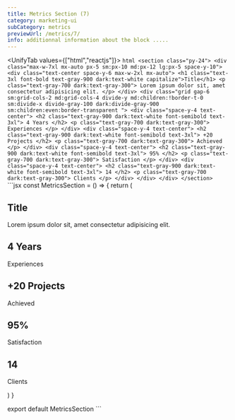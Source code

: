 ```yaml
---
title: Metrics Section (7)
category: marketing-ui
subCategory: metrics
previewUrl: /metrics/7/
info: additionnal information about the block .....
---
```

<UnifyTab values={["html","reactjs"]}>
    <TabPanel value="html">
    ```html
    <section class="py-24">
        <div class="max-w-7xl mx-auto px-5 sm:px-10 md:px-12 lg:px-5 space-y-10">
            <div class="text-center space-y-6 max-w-2xl mx-auto">
                <h1 class="text-3xl font-bold text-gray-900 dark:text-white capitalize">Title</h1>
                <p class="text-gray-700 dark:text-gray-300">
                    Lorem ipsum dolor sit, amet consectetur adipisicing elit.
                </p>
            </div>
            <div class="grid gap-6 sm:grid-cols-2 md:grid-cols-4 divide-y md:children:!border-t-0 sm:divide-x divide-gray-100 dark:divide-gray-900 sm:children:even:border-transparent ">
                <div class="space-y-4 text-center">
                    <h2 class="text-gray-900 dark:text-white font-semibold text-3xl">
                        4 Years
                    </h2>
                    <p class="text-gray-700 dark:text-gray-300">
                        Experiences
                    </p>
                </div>
                <div class="space-y-4 text-center">
                    <h2 class="text-gray-900 dark:text-white font-semibold text-3xl">
                        +20 Projects
                    </h2>
                    <p class="text-gray-700 dark:text-gray-300">
                        Achieved
                    </p>
                </div>
                <div class="space-y-4 text-center">
                    <h2 class="text-gray-900 dark:text-white font-semibold text-3xl">
                        95%
                    </h2>
                    <p class="text-gray-700 dark:text-gray-300">
                        Satisfaction
                    </p>
                </div>
                <div class="space-y-4 text-center">
                    <h2 class="text-gray-900 dark:text-white font-semibold text-3xl">
                        14
                    </h2>
                    <p class="text-gray-700 dark:text-gray-300">
                        Clients
                    </p>
                </div>
            </div>
        </div>
    </section>
    ```
    </TabPanel>
    <TabPanel value="reactjs">
    ```jsx
const MetricsSection = () => {
    return (
        <section className="py-24">
            <div className="max-w-7xl mx-auto px-5 sm:px-10 md:px-12 lg:px-5 space-y-10">
                <div className="text-center space-y-6 max-w-2xl mx-auto">
                    <h1 className="text-3xl font-bold text-gray-900 dark:text-white capitalize">Title</h1>
                    <p className="text-gray-700 dark:text-gray-300">
                        Lorem ipsum dolor sit, amet consectetur adipisicing elit.
                    </p>
                </div>
                <div className="grid gap-6 sm:grid-cols-2 md:grid-cols-4 divide-y md:children:!border-t-0 sm:divide-x divide-gray-100 dark:divide-gray-900 sm:children:even:border-transparent ">
                    <div className="space-y-4 text-center">
                        <h2 className="text-gray-900 dark:text-white font-semibold text-3xl">
                            4 Years
                        </h2>
                        <p className="text-gray-700 dark:text-gray-300">
                            Experiences
                        </p>
                    </div>
                    <div className="space-y-4 text-center">
                        <h2 className="text-gray-900 dark:text-white font-semibold text-3xl">
                            +20 Projects
                        </h2>
                        <p className="text-gray-700 dark:text-gray-300">
                            Achieved
                        </p>
                    </div>
                    <div className="space-y-4 text-center">
                        <h2 className="text-gray-900 dark:text-white font-semibold text-3xl">
                            95%
                        </h2>
                        <p className="text-gray-700 dark:text-gray-300">
                            Satisfaction
                        </p>
                    </div>
                    <div className="space-y-4 text-center">
                        <h2 className="text-gray-900 dark:text-white font-semibold text-3xl">
                            14
                        </h2>
                        <p className="text-gray-700 dark:text-gray-300">
                            Clients
                        </p>
                    </div>
                </div>
            </div>
        </section>
    )
}

export default MetricsSection
    ```
    </TabPanel>
</UnifyTab>

